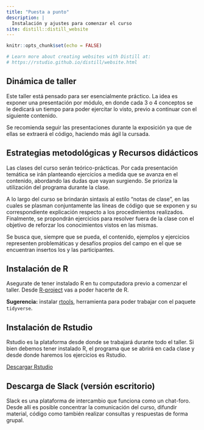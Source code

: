 ```yaml
---
title: "Puesta a punto"
description: |
  Instalación y ajustes para comenzar el curso
site: distill::distill_website
---
```


```r
knitr::opts_chunk$set(echo = FALSE)

# Learn more about creating websites with Distill at:
# https://rstudio.github.io/distill/website.html

```


## Dinámica de taller

Este taller está pensado para ser esencialmente práctico. La idea es exponer una presentación por módulo, en donde cada 3 o 4 conceptos se le dedicará un tiempo para poder ejercitar lo visto, previo a continuar con el siguiente contenido.

Se recomienda seguir las presentaciones durante la exposición ya que de ellas se extraerá el código, haciendo más ágil la cursada.


## Estrategias metodológicas y Recursos didácticos

Las clases del curso serán teórico-prácticas. Por cada presentación temática se irán planteando ejercicios a medida que se avanza en el contenido, abordando las dudas que vayan surgiendo. Se prioriza la utilización del programa durante la clase.

A lo largo del curso se brindarán sintaxis al estilo “notas de clase”, en las cuales se plasman conjuntamente las líneas de código que se exponen y su correspondiente explicación respecto a los procedimientos realizados. Finalmente, se propondrán ejercicios para resolver fuera de la clase con el objetivo de reforzar los conocimientos vistos en las mismas.

Se busca que, siempre que se pueda, el contenido, ejemplos y ejercicios representen problemáticas y desafíos propios del campo en el que se encuentran insertos los y las participantes.


## Instalación de R

Asegurate de tener instalado R en tu computadora previo a comenzar el taller. Desde [R-project](https://www.r-project.org/) vas a poder hacerte de R. 

**Sugerencia:** instalar [rtools](https://cran.r-project.org/bin/windows/Rtools/), herramienta para poder trabajar con el paquete `tidyverse`.



## Instalación de Rstudio

Rstudio es la plataforma desde donde se trabajará durante todo el taller. Si bien debemos tener instalado R, el programa que se abrirá en cada clase y desde donde haremos los ejercicios es Rstudio.

[Descargar Rstudio](https://www.rstudio.com/products/rstudio/download/#download)


## Descarga de Slack (versión escritorio)

Slack es una plataforma de intercambio que funciona como un chat-foro. Desde allí es posible concentrar la comunicación del curso, difundir material, código como también realizar consultas y respuestas de forma grupal.